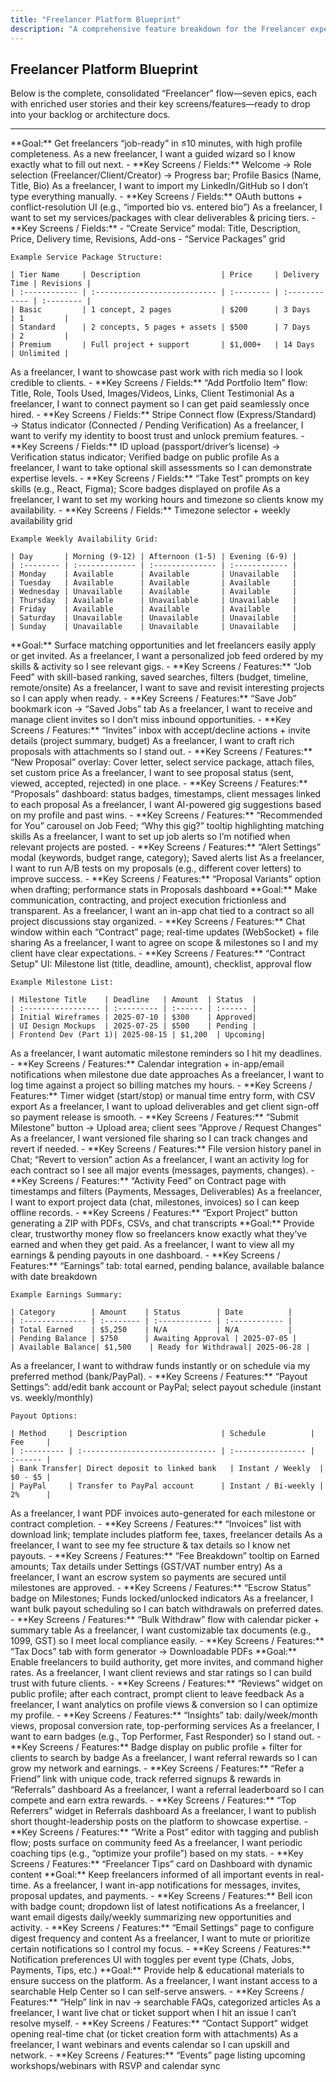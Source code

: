 ```yaml
---
title: "Freelancer Platform Blueprint"
description: "A comprehensive feature breakdown for the Freelancer experience, structured for easy integration into documentation."
---
```


## Freelancer Platform Blueprint

Below is the complete, consolidated “Freelancer” flow—seven epics, each with enriched user stories and their key screens/features—ready to drop into your backlog or architecture docs.

---

<Steps>

<Step title="1. Onboarding & Profile Setup">
**Goal:** Get freelancers “job-ready” in ≤10 minutes, with high profile completeness.

<ParamField body="1.1 Guided Onboarding Wizard" type="feature">
  As a new freelancer, I want a guided wizard so I know exactly what to fill out next.
  - **Key Screens / Fields:** Welcome → Role selection (Freelancer/Client/Creator) → Progress bar; Profile Basics (Name, Title, Bio)
</ParamField>

<ParamField body="1.2 LinkedIn/GitHub Import" type="feature">
  As a freelancer, I want to import my LinkedIn/GitHub so I don’t type everything manually.
  - **Key Screens / Fields:** OAuth buttons + conflict-resolution UI (e.g., “imported bio vs. entered bio”)
</ParamField>

<ParamField body="1.3 Service/Package Configuration" type="feature">
  As a freelancer, I want to set my services/packages with clear deliverables & pricing tiers.
  - **Key Screens / Fields:**
    - “Create Service” modal: Title, Description, Price, Delivery time, Revisions, Add-ons
    - “Service Packages” grid

    Example Service Package Structure:

    | Tier Name     | Description                  | Price     | Delivery Time | Revisions |
    | :------------ | :--------------------------- | :-------- | :------------ | :-------- |
    | Basic         | 1 concept, 2 pages           | $200      | 3 Days        | 1         |
    | Standard      | 2 concepts, 5 pages + assets | $500      | 7 Days        | 2         |
    | Premium       | Full project + support       | $1,000+   | 14 Days       | Unlimited |
</ParamField>

<ParamField body="1.4 Portfolio Showcase" type="feature">
  As a freelancer, I want to showcase past work with rich media so I look credible to clients.
  - **Key Screens / Fields:** “Add Portfolio Item” flow: Title, Role, Tools Used, Images/Videos, Links, Client Testimonial
</ParamField>

<ParamField body="1.5 Payment Connection" type="feature">
  As a freelancer, I want to connect payment so I can get paid seamlessly once hired.
  - **Key Screens / Fields:** Stripe Connect flow (Express/Standard) → Status indicator (Connected / Pending Verification)
</ParamField>

<ParamField body="1.6 Identity Verification" type="feature">
  As a freelancer, I want to verify my identity to boost trust and unlock premium features.
  - **Key Screens / Fields:** ID upload (passport/driver’s license) → Verification status indicator; Verified badge on public profile
</ParamField>

<ParamField body="1.7 Optional Skill Assessments" type="feature">
  As a freelancer, I want to take optional skill assessments so I can demonstrate expertise levels.
  - **Key Screens / Fields:** “Take Test” prompts on key skills (e.g., React, Figma); Score badges displayed on profile
</ParamField>

<ParamField body="1.8 Working Hours & Timezone" type="feature">
  As a freelancer, I want to set my working hours and timezone so clients know my availability.
  - **Key Screens / Fields:** Timezone selector + weekly availability grid

    Example Weekly Availability Grid:

    | Day       | Morning (9-12) | Afternoon (1-5) | Evening (6-9) |
    | :-------- | :------------- | :-------------- | :------------ |
    | Monday    | Available      | Available       | Unavailable   |
    | Tuesday   | Available      | Available       | Available     |
    | Wednesday | Unavailable    | Available       | Available     |
    | Thursday  | Available      | Unavailable     | Unavailable   |
    | Friday    | Available      | Available       | Available     |
    | Saturday  | Unavailable    | Unavailable     | Unavailable   |
    | Sunday    | Unavailable    | Unavailable     | Unavailable   |
</ParamField>

</Step>

<Step title="2. Discovery & Engagement">
**Goal:** Surface matching opportunities and let freelancers easily apply or get invited.

<ParamField body="2.1 Personalized Job Feed" type="feature">
  As a freelancer, I want a personalized job feed ordered by my skills & activity so I see relevant gigs.
  - **Key Screens / Features:** “Job Feed” with skill-based ranking, saved searches, filters (budget, timeline, remote/onsite)
</ParamField>

<ParamField body="2.2 Save and Revisit Projects" type="feature">
  As a freelancer, I want to save and revisit interesting projects so I can apply when ready.
  - **Key Screens / Features:** “Save Job” bookmark icon → “Saved Jobs” tab
</ParamField>

<ParamField body="2.3 Manage Client Invites" type="feature">
  As a freelancer, I want to receive and manage client invites so I don’t miss inbound opportunities.
  - **Key Screens / Features:** “Invites” inbox with accept/decline actions + invite details (project summary, budget)
</ParamField>

<ParamField body="2.4 Craft Rich Proposals" type="feature">
  As a freelancer, I want to craft rich proposals with attachments so I stand out.
  - **Key Screens / Features:** “New Proposal” overlay: Cover letter, select service package, attach files, set custom price
</ParamField>

<ParamField body="2.5 Proposal Status Tracking" type="feature">
  As a freelancer, I want to see proposal status (sent, viewed, accepted, rejected) in one place.
  - **Key Screens / Features:** “Proposals” dashboard: status badges, timestamps, client messages linked to each proposal
</ParamField>

<ParamField body="2.6 AI-Powered Gig Suggestions" type="feature">
  As a freelancer, I want AI-powered gig suggestions based on my profile and past wins.
  - **Key Screens / Features:** “Recommended for You” carousel on Job Feed; “Why this gig?” tooltip highlighting matching skills
</ParamField>

<ParamField body="2.7 Job Alerts Setup" type="feature">
  As a freelancer, I want to set up job alerts so I’m notified when relevant projects are posted.
  - **Key Screens / Features:** “Alert Settings” modal (keywords, budget range, category); Saved alerts list
</ParamField>

<ParamField body="2.8 A/B Test Proposals" type="feature">
  As a freelancer, I want to run A/B tests on my proposals (e.g., different cover letters) to improve success.
  - **Key Screens / Features:** “Proposal Variants” option when drafting; performance stats in Proposals dashboard
</ParamField>

</Step>

<Step title="3. Collaboration & Workflow">
**Goal:** Make communication, contracting, and project execution frictionless and transparent.

<ParamField body="3.1 In-App Chat Tied to Contract" type="feature">
  As a freelancer, I want an in-app chat tied to a contract so all project discussions stay organized.
  - **Key Screens / Features:** Chat window within each “Contract” page; real-time updates (WebSocket) + file sharing
</ParamField>

<ParamField body="3.2 Scope & Milestones Agreement" type="feature">
  As a freelancer, I want to agree on scope & milestones so I and my client have clear expectations.
  - **Key Screens / Features:** “Contract Setup” UI: Milestone list (title, deadline, amount), checklist, approval flow

    Example Milestone List:

    | Milestone Title    | Deadline   | Amount  | Status  |
    | :----------------- | :--------- | :------ | :------ |
    | Initial Wireframes | 2025-07-10 | $300    | Approved|
    | UI Design Mockups  | 2025-07-25 | $500    | Pending |
    | Frontend Dev (Part 1)| 2025-08-15 | $1,200  | Upcoming|
</ParamField>

<ParamField body="3.3 Automatic Milestone Reminders" type="feature">
  As a freelancer, I want automatic milestone reminders so I hit my deadlines.
  - **Key Screens / Features:** Calendar integration + in-app/email notifications when milestone due date approaches
</ParamField>

<ParamField body="3.4 Time Logging for Projects" type="feature">
  As a freelancer, I want to log time against a project so billing matches my hours.
  - **Key Screens / Features:** Timer widget (start/stop) or manual time entry form, with CSV export
</ParamField>

<ParamField body="3.5 Deliverable Upload & Sign-off" type="feature">
  As a freelancer, I want to upload deliverables and get client sign-off so payment release is smooth.
  - **Key Screens / Features:** “Submit Milestone” button → Upload area; client sees “Approve / Request Changes”
</ParamField>

<ParamField body="3.6 Versioned File Sharing" type="feature">
  As a freelancer, I want versioned file sharing so I can track changes and revert if needed.
  - **Key Screens / Features:** File version history panel in Chat; “Revert to version” action
</ParamField>

<ParamField body="3.7 Contract Activity Log" type="feature">
  As a freelancer, I want an activity log for each contract so I see all major events (messages, payments, changes).
  - **Key Screens / Features:** “Activity Feed” on Contract page with timestamps and filters (Payments, Messages, Deliverables)
</ParamField>

<ParamField body="3.8 Export Project Data" type="feature">
  As a freelancer, I want to export project data (chat, milestones, invoices) so I can keep offline records.
  - **Key Screens / Features:** “Export Project” button generating a ZIP with PDFs, CSVs, and chat transcripts
</ParamField>

</Step>

<Step title="4. Payments & Financials">
**Goal:** Provide clear, trustworthy money flow so freelancers know exactly what they’ve earned and when they get paid.

<ParamField body="4.1 Earnings & Payouts Dashboard" type="feature">
  As a freelancer, I want to view all my earnings & pending payouts in one dashboard.
  - **Key Screens / Features:** “Earnings” tab: total earned, pending balance, available balance with date breakdown

    Example Earnings Summary:

    | Category        | Amount    | Status        | Date          |
    | :-------------- | :-------- | :------------ | :------------ |
    | Total Earned    | $5,250    | N/A           | N/A           |
    | Pending Balance | $750      | Awaiting Approval | 2025-07-05 |
    | Available Balance| $1,500    | Ready for Withdrawal| 2025-06-28 |
</ParamField>

<ParamField body="4.2 Fund Withdrawal Options" type="feature">
  As a freelancer, I want to withdraw funds instantly or on schedule via my preferred method (bank/PayPal).
  - **Key Screens / Features:** “Payout Settings”: add/edit bank account or PayPal; select payout schedule (instant vs. weekly/monthly)

    Payout Options:

    | Method     | Description                     | Schedule          | Fee     |
    | :--------- | :------------------------------ | :---------------- | :------ |
    | Bank Transfer| Direct deposit to linked bank   | Instant / Weekly  | $0 - $5 |
    | PayPal     | Transfer to PayPal account      | Instant / Bi-weekly | 2%      |
</ParamField>

<ParamField body="4.3 Auto-Generated PDF Invoices" type="feature">
  As a freelancer, I want PDF invoices auto-generated for each milestone or contract completion.
  - **Key Screens / Features:** “Invoices” list with download link; template includes platform fee, taxes, freelancer details
</ParamField>

<ParamField body="4.4 Fee Structure & Tax Details" type="feature">
  As a freelancer, I want to see my fee structure & tax details so I know net payouts.
  - **Key Screens / Features:** “Fee Breakdown” tooltip on Earned amounts; Tax details under Settings (GST/VAT number entry)
</ParamField>

<ParamField body="4.5 Escrow System for Payments" type="feature">
  As a freelancer, I want an escrow system so payments are secured until milestones are approved.
  - **Key Screens / Features:** “Escrow Status” badge on Milestones; Funds locked/unlocked indicators
</ParamField>

<ParamField body="4.6 Bulk Payout Scheduling" type="feature">
  As a freelancer, I want bulk payout scheduling so I can batch withdrawals on preferred dates.
  - **Key Screens / Features:** “Bulk Withdraw” flow with calendar picker + summary table
</ParamField>

<ParamField body="4.7 Customizable Tax Documents" type="feature">
  As a freelancer, I want customizable tax documents (e.g., 1099, GST) so I meet local compliance easily.
  - **Key Screens / Features:** “Tax Docs” tab with form generator → Downloadable PDFs
</ParamField>

</Step>

<Step title="5. Growth & Reputation">
**Goal:** Enable freelancers to build authority, get more invites, and command higher rates.

<ParamField body="5.1 Client Reviews & Star Ratings" type="feature">
  As a freelancer, I want client reviews and star ratings so I can build trust with future clients.
  - **Key Screens / Features:** “Reviews” widget on public profile; after each contract, prompt client to leave feedback
</ParamField>

<ParamField body="5.2 Profile View & Conversion Analytics" type="feature">
  As a freelancer, I want analytics on profile views & conversion so I can optimize my profile.
  - **Key Screens / Features:** “Insights” tab: daily/week/month views, proposal conversion rate, top-performing services
</ParamField>

<ParamField body="5.3 Earn Badges for Standing Out" type="feature">
  As a freelancer, I want to earn badges (e.g., Top Performer, Fast Responder) so I stand out.
  - **Key Screens / Features:** Badge display on public profile + filter for clients to search by badge
</ParamField>

<ParamField body="5.4 Referral Rewards Program" type="feature">
  As a freelancer, I want referral rewards so I can grow my network and earnings.
  - **Key Screens / Features:** “Refer a Friend” link with unique code, track referred signups & rewards in “Referrals” dashboard
</ParamField>

<ParamField body="5.5 Referral Leaderboard" type="feature">
  As a freelancer, I want a referral leaderboard so I can compete and earn extra rewards.
  - **Key Screens / Features:** “Top Referrers” widget in Referrals dashboard
</ParamField>

<ParamField body="5.6 Publish Thought-Leadership Posts" type="feature">
  As a freelancer, I want to publish short thought-leadership posts on the platform to showcase expertise.
  - **Key Screens / Features:** “Write a Post” editor with tagging and publish flow; posts surface on community feed
</ParamField>

<ParamField body="5.7 Periodic Coaching Tips" type="feature">
  As a freelancer, I want periodic coaching tips (e.g., “optimize your profile”) based on my stats.
  - **Key Screens / Features:** “Freelancer Tips” card on Dashboard with dynamic content
</ParamField>

</Step>

<Step title="6. Notifications & Alerts">
**Goal:** Keep freelancers informed of all important events in real-time.

<ParamField body="6.1 In-App Notifications" type="feature">
  As a freelancer, I want in-app notifications for messages, invites, proposal updates, and payments.
  - **Key Screens / Features:** Bell icon with badge count; dropdown list of latest notifications
</ParamField>

<ParamField body="6.2 Email Digests" type="feature">
  As a freelancer, I want email digests daily/weekly summarizing new opportunities and activity.
  - **Key Screens / Features:** “Email Settings” page to configure digest frequency and content
</ParamField>

<ParamField body="6.3 Notification Customization" type="feature">
  As a freelancer, I want to mute or prioritize certain notifications so I control my focus.
  - **Key Screens / Features:** Notification preferences UI with toggles per event type (Chats, Jobs, Payments, Tips, etc.)
</ParamField>

</Step>

<Step title="7. Support & Resources">
**Goal:** Provide help & educational materials to ensure success on the platform.

<ParamField body="7.1 Searchable Help Center" type="feature">
  As a freelancer, I want instant access to a searchable Help Center so I can self-serve answers.
  - **Key Screens / Features:** “Help” link in nav → searchable FAQs, categorized articles
</ParamField>

<ParamField body="7.2 Live Chat or Ticket Support" type="feature">
  As a freelancer, I want live chat or ticket support when I hit an issue I can’t resolve myself.
  - **Key Screens / Features:** “Contact Support” widget opening real-time chat (or ticket creation form with attachments)
</ParamField>

<ParamField body="7.3 Webinars and Events Calendar" type="feature">
  As a freelancer, I want webinars and events calendar so I can upskill and network.
  - **Key Screens / Features:** “Events” page listing upcoming workshops/webinars with RSVP and calendar sync
</ParamField>

</Step>

</Steps>